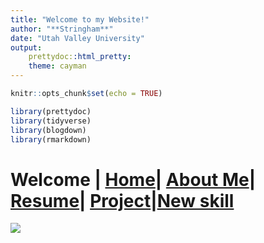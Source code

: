 ```yaml
---
title: "Welcome to my Website!"
author: "**Stringham**"
date: "Utah Valley University"
output: 
    prettydoc::html_pretty:
    theme: cayman
---
```



```r
knitr::opts_chunk$set(echo = TRUE)

library(prettydoc)
library(tidyverse)
library(blogdown)
library(rmarkdown)
```


# Welcome | [Home](ContactInfo.html)| [About Me](AboutMe.html)| [Resume](Resume.html)| [Project](Project.html)|[New skill](New.html)
![](Images/hawaii.jpg)










